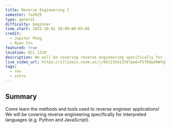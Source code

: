 ```yaml
---
title: Reverse Engineering I
semester: fa2025
type: general
difficulty: beginner
time_start: 2025-10-02 18:00:00-05:00
credit:
  - Jupiter Peng
  - Ryan Yin
featured: true
location: DCL 1310
description: We will be covering reverse engineering specifically for interpreted languages (e.g. Python and JavaScript).
live_video_url: https://illinois.zoom.us/j/84113541259?pwd=FSfEQwX0W7g9dPze2Na8AodaMX9Efs.1
tags:
  - rev
  - intro
---
```

## Summary
Come learn the methods and tools used to reverse engineer applications! We will be covering reverse engineering specifically for interpreted languages (e.g. Python and JavaScript).
